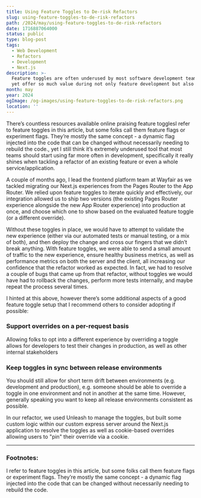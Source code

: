 ```yaml
---
title: Using Feature Toggles to De-risk Refactors
slug: using-feature-toggles-to-de-risk-refactors
path: /2024/may/using-feature-toggles-to-de-risk-refactors
date: 1716887064000
status: public
type: blog-post
tags:
  - Web Development
  - Refactors
  - Development
  - Next.js
description: >-
  Feature toggles are often underused by most software development teams, and
  yet offer so much value during not only feature development but also refactors
month: may
year: 2024
ogImage: /og-images/using-feature-toggles-to-de-risk-refactors.png
location: ''
---
```



There’s countless resources available online praising feature toggles<FootnoteRef id="1">I refer to feature toggles in this article, but some folks call them feature flags or experiment flags. They’re mostly the same concept - a dynamic flag injected into the code that can be changed without necessarily needing to rebuild the code.</FootnoteRef>, yet I still think it’s extremely underused tool that most teams should start using far more often in development, specifically it really shines when tackling a refactor of an existing feature or even a whole service/application.

A couple of months ago, I lead the frontend platform team at Wayfair as we tackled migrating our Next.js experiences from the Pages Router to the App Router. We relied upon feature toggles to iterate quickly and effectively, our integration allowed us to ship two versions (the existing Pages Router experience alongside the new App Router experience) into production at once, and choose which one to show based on the evaluated feature toggle (or a different override).

Without these toggles in place, we would have to attempt to validate the new experience (either via our automated tests or manual testing, or a mix of both), and then deploy the change and cross our fingers that we didn’t break anything. With feature toggles, we were able to send a small amount of traffic to the new experience, ensure healthy business metrics, as well as performance metrics on both the server and the client, all increasing our confidence that the refactor worked as expected. In fact, we had to resolve a couple of bugs that came up from that refactor, without toggles we would have had to rollback the changes, perform more tests internally, and maybe repeat the process several times.

I hinted at this above, however there’s some additional aspects of a good feature toggle setup that I recommend others to consider adopting if possible:

### Support overrides on a per-request basis  

Allowing folks to opt into a different experience by overriding a toggle allows for developers to test their changes in production, as well as other internal stakeholders

### Keep toggles in sync between release environments  

You should still allow for short term drift between environments (e.g. development and production), e.g. someone should be able to override a toggle in one environment and not in another at the same time. However, generally speaking you want to keep all release environments consistent as possible.

In our refactor, we used Unleash to manage the toggles, but built some custom logic within our custom express server around the Next.js application to resolve the toggles as well as cookie-based overrides allowing users to "pin" their override via a cookie.


---

### Footnotes:

<Footnote id="1">I refer to feature toggles in this article, but some folks call them feature flags or experiment flags. They’re mostly the same concept - a dynamic flag injected into the code that can be changed without necessarily needing to rebuild the code.</Footnote>
